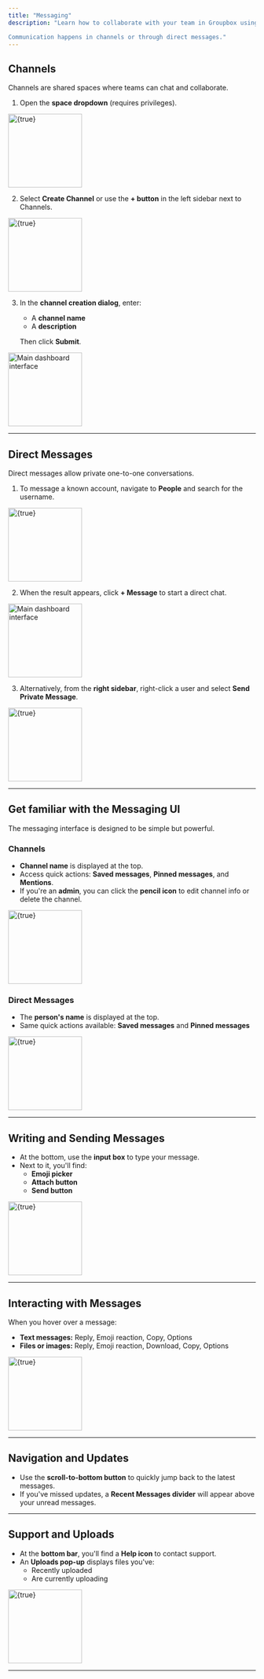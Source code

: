 ```yaml
---
title: "Messaging"
description: "Learn how to collaborate with your team in Groupbox using channels and direct messages.

Communication happens in channels or through direct messages."
---
```


## Channels

Channels are shared spaces where teams can chat and collaborate.

1. Open the **space dropdown** (requires privileges).

<img
  src="https://groupbox.b-cdn.net/docs_assets/1111.png"
  alt={true}
  height="150"
  className="rounded-lg mx-auto"
/>

2. Select **Create Channel** or use the **\+ button** in the left sidebar next to Channels.

<img
  src="https://groupbox.b-cdn.net/docs_assets/2222.png"
  alt={true}
  height="150"
  className="rounded-lg"
/>

3. In the **channel creation dialog**, enter:
   - A **channel name**
   - A **description**

   Then click **Submit**.

<img
  src="https://groupbox.b-cdn.net/docs_assets/Screenshot%202025-09-20%2022%3A07%3A21.png"
  alt="Main dashboard interface"
  height="150"
  className="rounded-lg"
/>

---

## Direct Messages

Direct messages allow private one-to-one conversations.

1. To message a known account, navigate to **People** and search for the username.

<img
  src="https://groupbox.b-cdn.net/docs_assets/3333.png"
  alt={true}
  height="150"
  className="rounded-lg"
/>

2. When the result appears, click **\+ Message** to start a direct chat.

<img
  src="https://groupbox.b-cdn.net/docs_assets/4444.png"
  alt="Main dashboard interface"
  height="150"
  className="rounded-lg"
/>

3. Alternatively, from the **right sidebar**, right-click a user and select **Send Private Message**.

<img
  src="https://groupbox.b-cdn.net/docs_assets/5555.png"
  alt={true}
  height="150"
  className="rounded-lg"
/>

---

## Get familiar with the Messaging UI

The messaging interface is designed to be simple but powerful.

### Channels

- **Channel name** is displayed at the top.
- Access quick actions: **Saved messages**, **Pinned messages**, and **Mentions**.
- If you're an **admin**, you can click the **pencil icon** to edit channel info or delete the channel.

<img
  src="https://groupbox.b-cdn.net/docs_assets/Screenshot%202025-09-20%2023%3A14%3A26.png"
  alt={true}
  height="150"
  className="rounded-lg"
/>

### Direct Messages

- The **person's name** is displayed at the top.
- Same quick actions available: **Saved messages** and **Pinned messages**

<img
  src="https://groupbox.b-cdn.net/docs_assets/Screenshot%202025-09-20%2023%3A14%3A27.png"
  alt={true}
  height="150"
  className="rounded-lg"
/>

---

## Writing and Sending Messages

- At the bottom, use the **input box** to type your message.
- Next to it, you'll find:
  - **Emoji picker**
  - **Attach button**
  - **Send button**

<img
  src="https://groupbox.b-cdn.net/docs_assets/Screenshot%202025-09-20%2023%3A14%3A28.png"
  alt={true}
  height="150"
  className="rounded-lg"
/>

---

## Interacting with Messages

When you hover over a message:

- **Text messages:** Reply, Emoji reaction, Copy, Options
- **Files or images:** Reply, Emoji reaction, Download, Copy, Options

<img
  src="https://groupbox.b-cdn.net/docs_assets/Screenshot%202025-09-20%2023%3A14%3A29.png"
  alt={true}
  height="150"
  className="rounded-lg"
/>

---

## Navigation and Updates

- Use the **scroll-to-bottom button** to quickly jump back to the latest messages.
- If you've missed updates, a **Recent Messages divider** will appear above your unread messages.

---

## Support and Uploads

- At the **bottom bar**, you'll find a **Help icon** to contact support.
- An **Uploads pop-up** displays files you've:
  - Recently uploaded
  - Are currently uploading

<img
  src="https://groupbox.b-cdn.net/docs_assets/uploads_screenshot.png"
  alt={true}
  height="150"
  className="rounded-lg"
/>

---